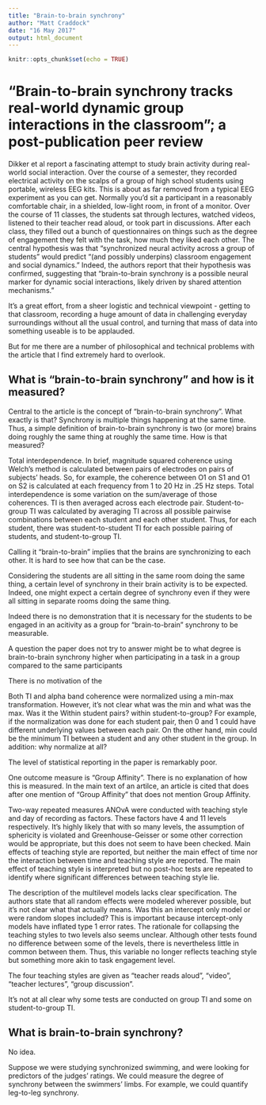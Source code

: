 ```yaml
---
title: "Brain-to-brain synchrony"
author: "Matt Craddock"
date: "16 May 2017"
output: html_document
---
```


```r
knitr::opts_chunk$set(echo = TRUE)
```

# "Brain-to-brain synchrony tracks real-world dynamic group interactions in the classroom"; a post-publication peer review

Dikker et al report a fascinating attempt to study brain activity during real-world social interaction. Over the course of a semester, they recorded electrical activity on the scalps of a group of high school students using portable, wireless EEG kits. This is about as far removed from a typical EEG experiment as you can get. Normally you'd sit a participant in a reasonably comfortable chair, in a shielded, low-light room, in front of a monitor. Over the course of 11 classes, the students sat through lectures, watched videos, listened to their teacher read aloud, or took part in discussions. After each class, they filled out a bunch of questionnaires on things such as the degree of engagement they felt with the task, how much they liked each other. The central hypothesis was that "synchronized neural activity across a group of students" would predict "(and possibly underpins) classroom engagement and social dynamics." Indeed, the authors report that their hypothesis was confirmed, suggesting that "brain-to-brain synchrony is a possible neural marker for dynamic social interactions, likely driven by shared attention mechanisms."

It's a great effort, from a sheer logistic and technical viewpoint - getting to that classroom, recording a huge amount of data in challenging everyday surroundings without all the usual control, and turning that mass of data into something useable is to be applauded.

But for me there are a number of philosophical and technical problems with the article that I find extremely hard to overlook.

## What is "brain-to-brain synchrony" and how is it measured?

Central to the article is the concept of "brain-to-brain synchrony". What exactly is that? Synchrony is multiple things happening at the same time. Thus, a simple definition of brain-to-brain synchrony is two (or more) brains doing roughly the same thing at roughly the same time. How is that measured?

Total interdependence. In brief, magnitude squared coherence using Welch's method is calculated between pairs of electrodes on pairs of subjects' heads. So, for example, the coherence between O1 on S1 and O1 on S2 is calculated at each frequency from 1 to 20 Hz in .25 Hz steps. Total interdependence is some variation on the sum/average of those coherences. TI is then averaged across each electrode pair. Student-to-group TI was calculated by averaging TI across all possible pairwise combinations between each student and each other student. Thus, for each student, there was student-to-student TI for each possible pairing of students, and student-to-group TI.



Calling it "brain-to-brain" implies that the brains are synchronizing to each other. It is hard to see how that can be the case.



Considering the students are all sitting in the same room doing the same thing, a certain level of synchrony in their brain activity is to be expected. Indeed, one might expect a certain degree of synchrony even if they were all sitting in separate rooms doing the same thing. 


Indeed there is no demonstration that it is necessary for the students to be engaged in an acitivity as a group for "brain-to-brain" synchrony to be measurable.


A question the paper does not try to answer might be to what degree is brain-to-brain synchrony higher when participating in a task in a group compared to the same participants 



There is no motivation of the 




Both TI and alpha band coherence were normalized using a min-max transformation. However, it's not clear what was the min and what was the max. Was it the Within student pairs? within student-to-group? For example, if the normalization was done for each student pair, then 0 and 1 could have different underlying values between each pair. On the other hand, min could be the minimum TI between a student and any other student in the group. In addition: why normalize at all?

The level of statistical reporting in the paper is remarkably poor. 

One outcome measure is "Group Affinity". There is no explanation of how this is measured. In the main text of an artilce, an article is cited that does after one mention of "Group Affinity" that does not mention Group Affinity.

Two-way repeated measures ANOvA were conducted with teaching style and day of recording as factors. These factors have 4 and 11 levels respectively. It's highly likely that with so many levels, the assumption of sphericity is violated and Greenhouse-Geisser or some other correction would be appropriate, but this does not seem to have been checked. Main effects of teaching style are reported, but neither the main effect of time nor the interaction between time and teaching style are reported. The main effect of teaching style is interpreted but no post-hoc tests are repeated to identify where significant differences between teaching style lie.

The description of the multilevel models lacks clear specification. The authors state that all random effects were modeled wherever possible, but it's not clear what that actually means. Was this an intercept only model or were random slopes included? This is important because intercept-only models have inflated type 1 error rates. The rationale for collapsing the teaching styles to two levels also seems unclear. Although other tests found no difference between some of the levels, there is nevertheless little in common between them. Thus, this variable no longer reflects teaching style but something more akin to task engagement level. 

The four teaching styles are given as "teacher reads aloud", "video", "teacher lectures", "group discussion".

It's not at all clear why some tests are conducted on group TI and some on student-to-group TI.


## What is brain-to-brain synchrony?

No idea. 

Suppose we were studying synchronized swimming, and were looking for predictors of the judges' ratings. We could measure the degree of synchrony between the swimmers' limbs. For example, we could quantify leg-to-leg synchrony. 



